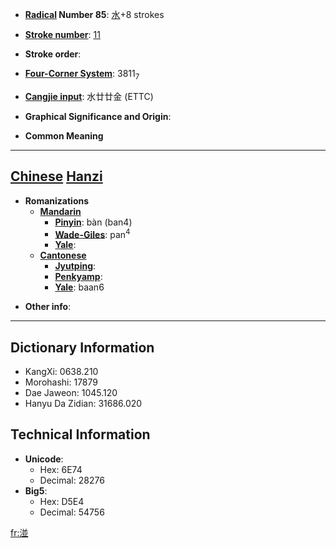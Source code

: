 * '''[[Wiktionary:Chinese radical index| Radical]] Number 85''': [[Wiktionary:Chinese radical index 水|水]]+8 strokes

* '''[[Wiktionary:Chinese total strokes index|Stroke number]]''': [[Wiktionary:Chinese total strokes index 11|11]]

* '''Stroke order''': 

* '''[[Wiktionary:Chinese four corner index|Four-Corner System]]''': 3811<sub>7</sub>

* '''[[Wiktionary:Chinese Cangjie index|Cangjie input]]''': 水廿廿金 (ETTC)

* '''Graphical Significance and Origin''': 

* '''Common Meaning'''

----

== [[Chinese]] [[Hanzi]] ==

* '''Romanizations'''
** '''[[Mandarin]]'''
*** '''[[Pinyin]]''': bàn (ban4)
*** '''[[Wade-Giles]]''': pan<sup>4</sup>
*** '''[[Yale]]''': 
** '''[[Cantonese]]'''
*** '''[[Jyutping]]''':
*** '''[[Penkyamp]]''': 
*** '''[[Yale]]''': baan6

* '''Other info''': 

----

== Dictionary Information ==

* KangXi: 0638.210
* Morohashi: 17879
* Dae Jaweon: 1045.120
* Hanyu Da Zidian: 31686.020

== Technical Information ==

* '''Unicode''':
** Hex: 6E74
** Decimal: 28276
* '''Big5''':
** Hex: D5E4
** Decimal: 54756

[[fr:湴]]